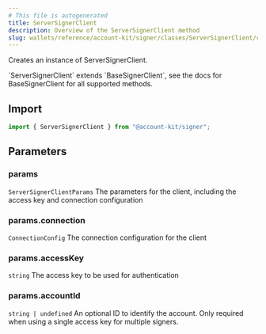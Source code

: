 ```yaml
---
# This file is autogenerated
title: ServerSignerClient
description: Overview of the ServerSignerClient method
slug: wallets/reference/account-kit/signer/classes/ServerSignerClient/constructor
---
```


Creates an instance of ServerSignerClient.

<Note>
  `ServerSignerClient` extends `BaseSignerClient`, see the docs for
  BaseSignerClient for all supported methods.
</Note>

## Import

```ts
import { ServerSignerClient } from "@account-kit/signer";
```

## Parameters

### params

`ServerSignerClientParams`
The parameters for the client, including the access key and connection configuration

### params.connection

`ConnectionConfig`
The connection configuration for the client

### params.accessKey

`string`
The access key to be used for authentication

### params.accountId

`string | undefined`
An optional ID to identify the account. Only required when using a single access key for multiple signers.

